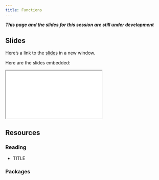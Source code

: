 ```yaml
---
title: Functions
---
```


***This page and the slides for this session are still under development***

## Slides

Here's a link to the [slides](/slides/02-advanced/02-functions/index.qmd){target="_blank"} in a new window. 

Here are the slides embedded:

<iframe class="slide-deck ar3x2" src="/slides/02-advanced/02-functions/index.html" title="Functions slides">
</iframe>

## Resources

### Reading

- TITLE

  <LINK>


### Packages

